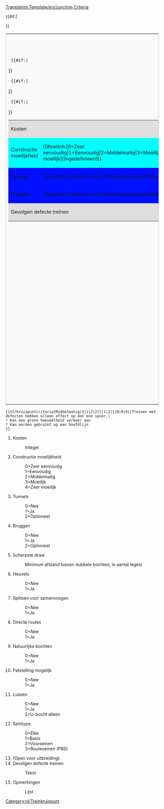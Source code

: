 [[Translation:Template/en/Junction Criteria]]
<noinclude></noinclude><includeonly>
<table style='border: 1px solid #ccc;background-color: #f9f9f9;'>
<tr><th colspan='2'>[[nl/Community/Junctionary/Kruispuntcriteria|Kruispuntcriteria]]</th></tr>
<tr><td width='50%' valign='top'>
<table border='0' width='100%'>
  <tr bgcolor='#DEDEDE'><td>Kosten</td><td>{{{1}}}</td></tr>
  {{#if:{{{2}}}|<tr bgcolor='#{{#switch:{{{2}}}|0=99FF99|1=CCFF99|2=FFFF99|3=FFCC99|4=FF9999|FFFFFF}}'>
  <td>Constructie moeilijkheid</td><td>{{#switch:{{{2}}}|0=Zeer eenvoudig|1=Eenvoudig|2=Middelmatig|3=Moeilijk|4=Zeer moeilijk|Ongedefinieerd}}</td></tr>}}
  {{#if:{{{3}}}|<tr bgcolor='#{{#switch:{{{3}}}|0=CCFFCC|1=FFCCCC|2=FFFFCC|FFFFFF}}'>
  <td>Tunnels</td><td>{{#switch:{{{3}}}|0=Nee|1=Ja|2=Optioneel|ongedefinieerd}}</td></tr>}}
  {{#if:{{{4}}}|<tr bgcolor='#{{#switch:{{{4}}}|0=CCFFCC|1=FFCCCC|2=FFFFCC|FFFFFF}}'>
  <td>Bruggen</td><td>{{#switch:{{{4}}}|0=Nee|1=Ja|2=Optioneel|ongedefinieerd}}</td></tr>}}
  <tr bgcolor='#DEDEDE'><td colspan='2'>Gevolgen defecte treinen<br/>{{{14}}}</td></tr>
</table>
</td><td width='50%' valign='top'>
<table border='0' width='100%'>{{#if:{{{5}}}|<tr bgcolor='#{{#switch:{{{5}}}   | 0=f99fff   | 1=fc9fff   | 2=fd9fff   | 3=fe9fff   | 4=ff9fff   | 5=ef9fff   | 6=df9fff   | 7=cf9fff   | 8=bf9fff   | 9=af9fff   |10=9f9fff   |11=8f9fff   |12=7f9fff   |  ffffff  }}'>
  <td>Scherpste draai</td><td>{{{5}}}</td></tr>}}
  {{#if:{{{6}}}|<tr bgcolor='#{{#switch:{{{6}}}|0=CCFFCC|1=FFCCCC|FFFFFF}}'>
  <td>Heuvels</td><td>{{#switch:{{{6}}}|0=Nee|1=Ja|ongedefinieerd}}</td></tr>}}
   {{#if:{{{7}}}|<tr bgcolor='#{{#switch:{{{7}}}|0=FFCCCC|1=CCFFCC|FFFFFF}}'>
  <td>Splitsen voor samenvoegen</td><td>{{#switch:{{{7}}}|0=Nee|1=Ja|ongedefinieerd}}</td></tr>}}
  {{#if:{{{8}}}|<tr bgcolor='#{{#switch:{{{8}}}|0=FFCCCC|1=CCFFCC|FFFFFF}}'>
  <td>Directe route</td><td>{{#switch:{{{8}}}|0=Nee|1=Ja|ongedefinieerd}}</td></tr>}}
  {{#if:{{{9}}}|<tr bgcolor='#{{#switch:{{{9}}}|0=FFCCCC|1=CCFFCC|FFFFFF}}'>
  <td>Natuurlijke bochten</td><td>{{#switch:{{{9}}}|0=Nee|1=Ja|ongedefinieerd}}</td></tr>}}
  {{#if:{{{10}}}|<tr bgcolor='#{{#switch:{{{10}}}|0=CCFFCC|1=FFCCCC|FFFFFF}}'>
  <td>Patstelling mogelijk</td><td>{{#switch:{{{10}}}|0=Nee|1=Ja|ongedefinieerd}}</td></tr>}}
  {{#if:{{{11}}}|<tr bgcolor='#{{#switch:{{{11}}}|0=CCFFCC|1=FFCCCC|2=CCFFCC|FFFFFF}}'>
  <td>Lussen</td><td>{{#switch:{{{11}}}|0=Nee|1=Ja|2=U-bocht alleen|ongedefinieerd}}</td></tr>}}
  {{#if:{{{12}}}|<tr bgcolor='#DEDEDE'><td>Seintype</td>
  <td>{{#switch:{{{12}}}|0=Elke|1=Basis|2=Voorsein|3=Routeseinen|ongedefinieerd}}</td></tr>}}
</table>
</td></tr>
{{#if:{{{15}}}|<tr><td colspan='2'>{{{15}}}</td></tr>}}
</table>
</includeonly>
<noinclude>
{{nl/Kruispuntcriteria|Middelmatig|3|1|2|2|1|1|1|1|0|0|0||Treinen met defecten hebben alleen effect op dat ene spoor.|
* Kan een grote hoeveelheid verkeer aan
* Kan worden gebruikt op een hoofdlijn
}}
<pre>{{nl/Kruispuntcriteria|Middelmatig|3|1|2|2|1|1|1|1|0|0|0||Treinen met defecten hebben alleen effect op dat ene spoor.|
* Kan een grote hoeveelheid verkeer aan
* Kan worden gebruikt op een hoofdlijn
}}</pre>
#Kosten
#:Integer
#Constructie moeilijkheid
#:0=Zeer eenvoudig
#:1=Eenvoudig
#:2=Middelmatig
#:3=Moeilijk
#:4=Zeer moeilijk
#Tunnels
#:0=Nee
#:1=Ja
#:2=Optioneel
#Bruggen
#:0=Nee
#:1=Ja
#:2=Optioneel
#Scherpste draai
#:Minimum afstand tussen dubbele bochten, in aantal tegels
#Heuvels
#:0=Nee
#:1=Ja
#Splitsen voor samenvoegen
#:0=Nee
#:1=Ja
#Directe routes
#:0=Nee
#:1=Ja
#Natuurlijke bochten
#:0=Nee
#:1=Ja
#Patstelling mogelijk
#:0=Nee
#:1=Ja
#Lussen
#:0=Nee
#:1=Ja
#:2=U-bocht alleen
#Seintype
#:0=Elke
#:1=Basis
#:2=Voorseinen
#:3=Routeseinen (PBS)
# (Open voor uitbreiding)
#Gevolgen defecte treinen
#:Tekst
#Opmerkingen
#:Lijst

[[Category:nl/Treinkruispunt]]
</noinclude>